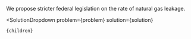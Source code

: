 

We propose stricter federal legislation on the rate of natural gas leakage.

  <SolutionDropdown 
    problem={problem} 
    solution={solution}
  >
    {children}
  </SolutionDropdown>